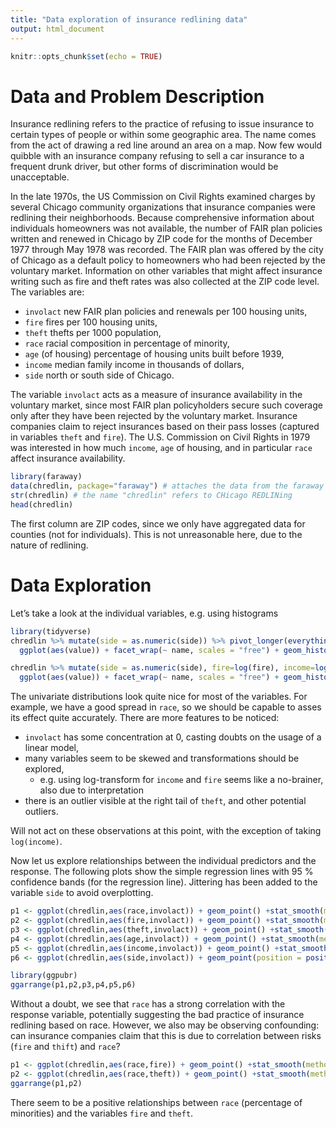 ```yaml
---
title: "Data exploration of insurance redlining data"
output: html_document
---
```


```r
knitr::opts_chunk$set(echo = TRUE)
```

# Data and Problem Description

Insurance redlining refers to the practice of refusing to issue insurance to certain
types of people or within some geographic area. The name comes from the act of
drawing a red line around an area on a map. Now few would quibble with an insurance
company refusing to sell a car insurance to a frequent drunk driver, but other
forms of discrimination would be unacceptable.

In the late 1970s, the US Commission on Civil Rights examined charges by several
Chicago community organizations that insurance companies were redlining their
neighborhoods. Because comprehensive information about individuals
homeowners was not available, the number of FAIR plan policies written
and renewed in Chicago by ZIP code for the months of December 1977 through May
1978 was recorded. The FAIR plan was offered by the city of Chicago as a default
policy to homeowners who had been rejected by the voluntary market. Information
on other variables that might affect insurance writing such as fire and theft rates was
also collected at the ZIP code level. The variables are:

* `involact` new FAIR plan policies and renewals per 100 housing units,
* `fire` fires per 100 housing units,
* `theft` thefts per 1000 population,
* `race` racial composition in percentage of minority,
* `age` (of housing) percentage of housing units built before 1939,
* `income` median family income in thousands of dollars,
* `side` north or south side of Chicago.

The variable `involact` acts as a measure of insurance availability in the voluntary market, since most FAIR plan policyholders secure such coverage only after they have been rejected by the voluntary market. Insurance companies claim to reject insurances based on their pass losses (captured in variables `theft` and `fire`). The U.S. Commission on Civil Rights in 1979 was interested in how much `income`, `age` of housing, and in particular `race` affect insurance availability.

```r
library(faraway)
data(chredlin, package="faraway") # attaches the data from the faraway package
str(chredlin) # the name "chredlin" refers to CHicago REDLINing
head(chredlin)
```

The first column are ZIP codes, since we only have aggregated data for counties (not for individuals). This is not unreasonable here, due to the nature of redlining.

# Data Exploration

Let's take a look at the individual variables, e.g. using histograms

```r
library(tidyverse)
chredlin %>% mutate(side = as.numeric(side)) %>% pivot_longer(everything()) %>%
  ggplot(aes(value)) + facet_wrap(~ name, scales = "free") + geom_histogram()
```

```r
chredlin %>% mutate(side = as.numeric(side), fire=log(fire), income=log(income), theft=log(theft), age=age^2) %>% pivot_longer(everything()) %>%
  ggplot(aes(value)) + facet_wrap(~ name, scales = "free") + geom_histogram()
```

The univariate distributions look quite nice for most of the variables. For example, we have a good spread in `race`, so we should be capable to asses its effect quite accurately. There are more features to be noticed:

* `involact` has some concentration at 0, casting doubts on the usage of a linear model,
* many variables seem to be skewed and transformations should be explored,
  - e.g. using log-transform for `income` and `fire` seems like a no-brainer, also due to interpretation
* there is an outlier visible at the right tail of `theft`, and other potential outliers.

Will not act on these observations at this point, with the exception of taking `log(income)`.

Now let us explore relationships between the individual predictors and the response. The following plots show the simple regression lines with 95 % confidence bands (for the regression line). Jittering has been added to the variable `side` to avoid overplotting.

```r
p1 <- ggplot(chredlin,aes(race,involact)) + geom_point() +stat_smooth(method="lm")
p2 <- ggplot(chredlin,aes(fire,involact)) + geom_point() +stat_smooth(method="lm")
p3 <- ggplot(chredlin,aes(theft,involact)) + geom_point() +stat_smooth(method="lm")
p4 <- ggplot(chredlin,aes(age,involact)) + geom_point() +stat_smooth(method="lm")
p5 <- ggplot(chredlin,aes(income,involact)) + geom_point() +stat_smooth(method="lm")
p6 <- ggplot(chredlin,aes(side,involact)) + geom_point(position = position_jitter(width = .2,height=0))

library(ggpubr)
ggarrange(p1,p2,p3,p4,p5,p6)
```

Without a doubt, we see that `race` has a strong correlation with the response variable, potentially suggesting the bad practice of insurance redlining based on race. However, we also may be observing confounding: can insurance companies claim that this is due to correlation between risks (`fire` and `thift`) and `race`?

```r
p1 <- ggplot(chredlin,aes(race,fire)) + geom_point() +stat_smooth(method="lm")
p2 <- ggplot(chredlin,aes(race,theft)) + geom_point() +stat_smooth(method="lm")
ggarrange(p1,p2)
```

There seem to be a  positive relationships between `race` (percentage of minorities) and the variables `fire` and `theft`.